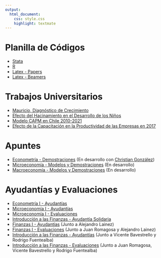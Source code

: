 ```yaml
---
output: 
  html_document:
    css: style.css
    highlight: textmate
---
```


# Planilla de Códigos

- [Stata](archivos/Planilla_Stata.do)
- [R](archivos/Planilla_R.R)
- [Latex - Papers](archivos/Planilla_Papers.zip)
- [Latex - Beamers](archivos/Planilla-Beamers.tex)

# Trabajos Universitarios

- [Mauricio, Diagnóstico de Crecimiento](archivos/Mauricio_Diagnostico_de_Crecimiento.pdf)
- [Efecto del Hacinamiento en el Desarrollo de los Niños](archivos/Hacinamiento.pdf)
- [Modelo CAPM en Chile 2010-2021](archivos/Capm.pdf)
- [Efecto de la Capacitación en la Productividad de las Empresas en 2017](archivos/Capacitaciones.pdf)

# Apuntes 

- [Econometría - Demostraciones](archivos/Demostraciones_Econometria.pdf) (En desarrollo con [Christian González](https://chrgonziba.github.io/))
- [Microeconomía - Modelos y Demostraciones](archivos/Microeconomía_modelos_demostraciones.pdf) (En desarrollo)
- [Macroeconomía - Modelos y Demostraciones](archivos/Macroeconomía_modelos_demostraciones.pdf) (En desarrollo)

# Ayudantías y Evaluaciones

- [Econometría I - Ayudantías](archivos/Ayudantias_econometria_I.pdf)
- [Microeconomía I - Ayudantías](archivos/Ayudantias_microeconomia_I.pdf)
- [Microeconomía I - Evaluaciones](archivos/Evaluaciones_microeconomia_I.pdf)
- [Introducción a las Finanzas - Ayudantía Solidaria](archivos/Ayudantia_Solidaria_Intro_a_Finanzas.pdf)
- [Finanzas I - Ayudantías](archivos/Pautas_Ayudantias_Finanzas I.pdf) (Junto a Alejandro Lainez)
- [Finanzas I - Evaluaciones](archivos/Pautas_Evaluaciones_Finanzas_I.pdf) (Junto a Juan Romagosa y Alejandro Lainez)
- [Introducción a las Finanzas - Ayudantías](archivos/Pautas_Ayudantias_Intro_a_Finanzas.pdf) (Junto a Vicente Bavestrello y Rodrigo Fuentealba)
- [Introducción a las Finanzas - Evaluaciones](archivos/Pautas_Evaluaciones_Intro_a_Finanzas.pdf) (Junto a Juan Romagosa, Vicente Bavestrello y Rodrigo Fuentealba)

